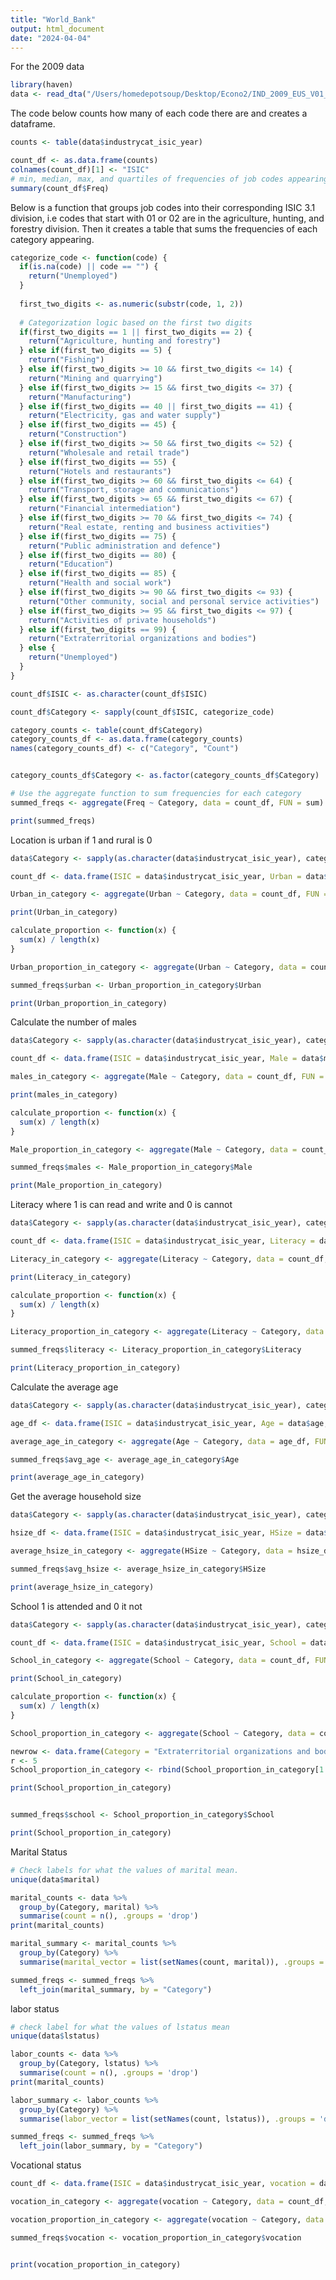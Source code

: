 ---
title: "World_Bank"
output: html_document
date: "2024-04-04"
---


For the 2009 data
```{r}
library(haven)
data <- read_dta("/Users/homedepotsoup/Desktop/Econo2/IND_2009_EUS_V01_M_V06_A_GLD_ALL.dta")
```

The code below counts how many of each code there are and creates a dataframe.
```{r}
counts <- table(data$industrycat_isic_year)

count_df <- as.data.frame(counts)
colnames(count_df)[1] <- "ISIC"
# min, median, max, and quartiles of frequencies of job codes appearing
summary(count_df$Freq)
```

Below is a function that groups job codes into their corresponding ISIC 3.1 division, i.e codes that start with 01 or 02 are in the agriculture, hunting, and forestry division. Then it creates a table that sums the frequencies of each category appearing. 
```{r}
categorize_code <- function(code) {
  if(is.na(code) || code == "") {
    return("Unemployed")
  }
  
  first_two_digits <- as.numeric(substr(code, 1, 2))
  
  # Categorization logic based on the first two digits
  if(first_two_digits == 1 || first_two_digits == 2) {
    return("Agriculture, hunting and forestry")
  } else if(first_two_digits == 5) {
    return("Fishing")
  } else if(first_two_digits >= 10 && first_two_digits <= 14) {
    return("Mining and quarrying")
  } else if(first_two_digits >= 15 && first_two_digits <= 37) {
    return("Manufacturing")
  } else if(first_two_digits == 40 || first_two_digits == 41) {
    return("Electricity, gas and water supply")
  } else if(first_two_digits == 45) {
    return("Construction")
  } else if(first_two_digits >= 50 && first_two_digits <= 52) {
    return("Wholesale and retail trade")
  } else if(first_two_digits == 55) {
    return("Hotels and restaurants")
  } else if(first_two_digits >= 60 && first_two_digits <= 64) {
    return("Transport, storage and communications")
  } else if(first_two_digits >= 65 && first_two_digits <= 67) {
    return("Financial intermediation")
  } else if(first_two_digits >= 70 && first_two_digits <= 74) {
    return("Real estate, renting and business activities")
  } else if(first_two_digits == 75) {
    return("Public administration and defence")
  } else if(first_two_digits == 80) {
    return("Education")
  } else if(first_two_digits == 85) {
    return("Health and social work")
  } else if(first_two_digits >= 90 && first_two_digits <= 93) {
    return("Other community, social and personal service activities")
  } else if(first_two_digits >= 95 && first_two_digits <= 97) {
    return("Activities of private households")
  } else if(first_two_digits == 99) {
    return("Extraterritorial organizations and bodies")
  } else {
    return("Unemployed")
  }
}

count_df$ISIC <- as.character(count_df$ISIC)

count_df$Category <- sapply(count_df$ISIC, categorize_code)

category_counts <- table(count_df$Category)
category_counts_df <- as.data.frame(category_counts)
names(category_counts_df) <- c("Category", "Count")


category_counts_df$Category <- as.factor(category_counts_df$Category)

# Use the aggregate function to sum frequencies for each category
summed_freqs <- aggregate(Freq ~ Category, data = count_df, FUN = sum)

print(summed_freqs)
```

Location is urban if 1 and rural is 0
```{r}
data$Category <- sapply(as.character(data$industrycat_isic_year), categorize_code)

count_df <- data.frame(ISIC = data$industrycat_isic_year, Urban = data$urban, Category = data$Category)

Urban_in_category <- aggregate(Urban ~ Category, data = count_df, FUN = sum)

print(Urban_in_category)

calculate_proportion <- function(x) {
  sum(x) / length(x)
}

Urban_proportion_in_category <- aggregate(Urban ~ Category, data = count_df, FUN = calculate_proportion)

summed_freqs$urban <- Urban_proportion_in_category$Urban

print(Urban_proportion_in_category)

```

Calculate the number of males
```{r}
data$Category <- sapply(as.character(data$industrycat_isic_year), categorize_code)

count_df <- data.frame(ISIC = data$industrycat_isic_year, Male = data$male, Category = data$Category)

males_in_category <- aggregate(Male ~ Category, data = count_df, FUN = sum)

print(males_in_category)

calculate_proportion <- function(x) {
  sum(x) / length(x)
}

Male_proportion_in_category <- aggregate(Male ~ Category, data = count_df, FUN = calculate_proportion)

summed_freqs$males <- Male_proportion_in_category$Male

print(Male_proportion_in_category)

```

Literacy where 1 is can read and write and 0 is cannot 

```{r}
data$Category <- sapply(as.character(data$industrycat_isic_year), categorize_code)

count_df <- data.frame(ISIC = data$industrycat_isic_year, Literacy = data$literacy, Category = data$Category)

Literacy_in_category <- aggregate(Literacy ~ Category, data = count_df, FUN = sum)

print(Literacy_in_category)

calculate_proportion <- function(x) {
  sum(x) / length(x)
}

Literacy_proportion_in_category <- aggregate(Literacy ~ Category, data = count_df, FUN = calculate_proportion)

summed_freqs$literacy <- Literacy_proportion_in_category$Literacy

print(Literacy_proportion_in_category)
```

Calculate the average age
```{r}
data$Category <- sapply(as.character(data$industrycat_isic_year), categorize_code)

age_df <- data.frame(ISIC = data$industrycat_isic_year, Age = data$age, Category = data$Category)

average_age_in_category <- aggregate(Age ~ Category, data = age_df, FUN = mean, na.rm = TRUE)

summed_freqs$avg_age <- average_age_in_category$Age

print(average_age_in_category)

```

Get the average household size
```{r}
data$Category <- sapply(as.character(data$industrycat_isic_year), categorize_code)

hsize_df <- data.frame(ISIC = data$industrycat_isic_year, HSize = data$hsize, Category = data$Category)

average_hsize_in_category <- aggregate(HSize ~ Category, data = hsize_df, FUN = mean, na.rm = TRUE)

summed_freqs$avg_hsize <- average_hsize_in_category$HSize

print(average_hsize_in_category)

```

School 1 is attended and 0 it not
```{r}
data$Category <- sapply(as.character(data$industrycat_isic_year), categorize_code)

count_df <- data.frame(ISIC = data$industrycat_isic_year, School = data$school, Category = data$Category)

School_in_category <- aggregate(School ~ Category, data = count_df, FUN = sum)

print(School_in_category)

calculate_proportion <- function(x) {
  sum(x) / length(x)
}

School_proportion_in_category <- aggregate(School ~ Category, data = count_df, FUN = calculate_proportion)

newrow <- data.frame(Category = "Extraterritorial organizations and bodies", School=0)
r <- 5
School_proportion_in_category <- rbind(School_proportion_in_category[1:r, ], newrow, School_proportion_in_category[-(1:r),])

print(School_proportion_in_category)


summed_freqs$school <- School_proportion_in_category$School

print(School_proportion_in_category)

```

Marital Status
```{r}
# Check labels for what the values of marital mean.
unique(data$marital)
```


```{r}
marital_counts <- data %>%
  group_by(Category, marital) %>%
  summarise(count = n(), .groups = 'drop')
print(marital_counts)

marital_summary <- marital_counts %>%
  group_by(Category) %>%
  summarise(marital_vector = list(setNames(count, marital)), .groups = 'drop')

summed_freqs <- summed_freqs %>%
  left_join(marital_summary, by = "Category")
```


labor status
```{r}
# check label for what the values of lstatus mean
unique(data$lstatus)
```


```{r}
labor_counts <- data %>%
  group_by(Category, lstatus) %>%
  summarise(count = n(), .groups = 'drop')
print(marital_counts)

labor_summary <- labor_counts %>%
  group_by(Category) %>%
  summarise(labor_vector = list(setNames(count, lstatus)), .groups = 'drop')

summed_freqs <- summed_freqs %>%
  left_join(labor_summary, by = "Category")
```


Vocational status
```{r}
count_df <- data.frame(ISIC = data$industrycat_isic_year, vocation = data$vocational, Category = data$Category)

vocation_in_category <- aggregate(vocation ~ Category, data = count_df, FUN = sum)

vocation_proportion_in_category <- aggregate(vocation ~ Category, data = count_df, FUN = calculate_proportion)

summed_freqs$vocation <- vocation_proportion_in_category$vocation


print(vocation_proportion_in_category)
```